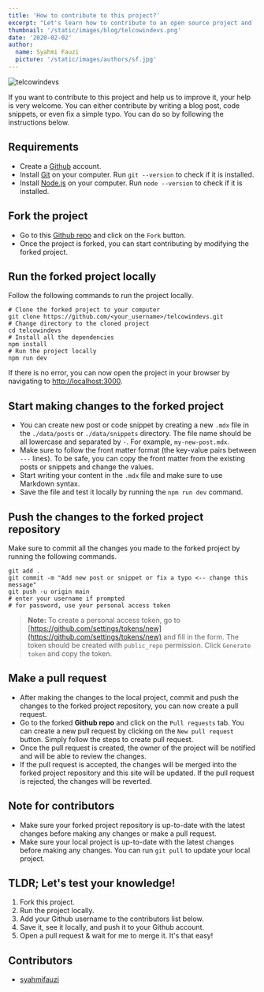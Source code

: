 ```yaml
---
title: 'How to contribute to this project?'
excerpt: "Let's learn how to contribute to an open source project and  improve this project by creating new posts, code snippets, or even fix a typo."
thumbnail: '/static/images/blog/telcowindevs.png'
date: '2020-02-02'
author:
  name: Syahmi Fauzi
  picture: '/static/images/authors/sf.jpg'
---
```


![telcowindevs](/static/images/blog/telcowindevs.png)

If you want to contribute to this project and help us to improve it, your help is very welcome. You can either contribute by writing a blog post, code snippets, or even fix a simple typo. You can do so by following the instructions below.

## Requirements

- Create a [Github](https://github.com/) account.
- Install [Git](https://git-scm.com/) on your computer. Run `git --version` to check if it is installed.
- Install [Node.js](https://nodejs.org/) on your computer. Run `node --version` to check if it is installed.

## Fork the project

- Go to this [Github repo](https://github.com/syahmifauzi/telcowindevs) and click on the `Fork` button.
- Once the project is forked, you can start contributing by modifying the forked project.

## Run the forked project locally

Follow the following commands to run the project locally.

```bash:Terminal
# Clone the forked project to your computer
git clone https://github.com/<your_username>/telcowindevs.git
# Change directory to the cloned project
cd telcowindevs
# Install all the dependencies
npm install
# Run the project locally
npm run dev
```

If there is no error, you can now open the project in your browser by navigating to [http://localhost:3000](http://localhost:3000).

## Start making changes to the forked project

- You can create new post or code snippet by creating a new `.mdx` file in the `./data/posts` or `./data/snippets` directory. The file name should be all lowercase and separated by `-`. For example, `my-new-post.mdx`.
- Make sure to follow the front matter format (the key-value pairs between `---` lines). To be safe, you can copy the front matter from the existing posts or snippets and change the values.
- Start writing your content in the `.mdx` file and make sure to use Markdown syntax.
- Save the file and test it locally by running the `npm run dev` command.

## Push the changes to the forked project repository

Make sure to commit all the changes you made to the forked project by running the following commands.

```bash:Terminal
git add .
git commit -m "Add new post or snippet or fix a typo <-- change this message"
git push -u origin main
# enter your username if prompted
# for password, use your personal access token
```

> **Note:** To create a personal access token, go to [https://github.com/settings/tokens/new](https://github.com/settings/tokens/new) and fill in the form. The token should be created with `public_repo` permission. Click `Generate token` and copy the token.

## Make a pull request

- After making the changes to the local project, commit and push the changes to the forked project repository, you can now create a pull request.
- Go to the forked **Github repo** and click on the `Pull requests` tab. You can create a new pull request by clicking on the `New pull request` button. Simply follow the steps to create pull request.
- Once the pull request is created, the owner of the project will be notified and will be able to review the changes.
- If the pull request is accepted, the changes will be merged into the forked project repository and this site will be updated. If the pull request is rejected, the changes will be reverted.

## Note for contributors

- Make sure your forked project repository is up-to-date with the latest changes before making any changes or make a pull request.
- Make sure your local project is up-to-date with the latest changes before making any changes. You can run `git pull` to update your local project.

## TLDR; Let's test your knowledge!

1. Fork this project.
2. Run the project locally.
3. Add your Github username to the contributors list below.
4. Save it, see it locally, and push it to your Github account.
5. Open a pull request & wait for me to merge it. It's that easy!

## Contributors

- [syahmifauzi](https://github.com/syahmifauzi)
